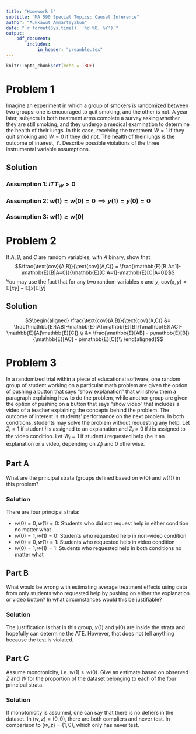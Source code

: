 ```yaml
---
title: "Homework 5"
subtitle: "MA 590 Special Topics: Causal Inference"
author: "Aukkawut Ammartayakun"
date: "`r format(Sys.time(), '%d %B, %Y')`"
output:
    pdf_document:
        includes:
            in_header: "preamble.tex"
---
```


```r
knitr::opts_chunk$set(echo = TRUE)
```
# Problem 1

Imagine an experiment in which a group of smokers is randomized between two groups: 
one is encouraged to quit smoking, and the other is not. A year later, subjects in both treatment 
arms complete a survey asking whether they are still smoking, and they undergo a medical 
examination to determine the health of their lungs. In this case, receiving the treatment 
$W =1$ if they quit smoking and $W=0$ if they did not. The health of their lungs is the outcome of interest, $Y$. 
Describe possible violations of the three instrumental variable assumptions. 

## Solution

### Assumption 1: $ITT_W > 0$

### Assumption 2: $w(1)=w(0)=0 \implies y(1) = y(0) = 0$

### Assumption 3: $w(1) \geq w(0)$


# Problem 2
If $A, B$, and $C$ are random variables, with $A$ binary, show that 
$$\frac{\text{cov}(A,B)}{\text{cov}(A,C)} = \frac{\mathbb{E}[B|A=1]-\mathbb{E}[B|A=0]}{\mathbb{E}[C|A=1]-\mathbb{E}[C|A=0]}$$
You may use the fact that for any two random variables $x$ and $y$, $\text{cov}(x,y) = \mathbb{E}[xy] - \mathbb{E}[x]\mathbb{E}[y]$ 

## Solution

$$\begin{aligned}
\frac{\text{cov}(A,B)}{\text{cov}(A,C)} &= \frac{\mathbb{E}[AB]-\mathbb{E}[A]\mathbb{E}[B]}{\mathbb{E}[AC]-\mathbb{E}[A]\mathbb{E}[C]} \\
&= \frac{\mathbb{E}[AB] - p\mathbb{E}[B]}{\mathbb{E}[AC] - p\mathbb{E}[C]}\\
\end{aligned}$$


# Problem 3
In a randomized trial within a piece of educational software, one random group of student working on a particular 
math problem are given the option of pushing a button that says "show explanation" that will show them a paragraph 
explaining how to do the problem, while another group are given the option of pushing on a button that says 
"show video" that includes a video of a teacher explaining the concepts behind the problem. 
The outcome of interest is students' performance on the next problem. 
In both conditions, students may solve the problem without requesting any help. Let $Z_i=1$ if student $i$ is 
assigned to an explanation and $Z_i=0$ if $i$ is assigned to the video condition. Let $W_i=1$ if student $i$ 
requested help (be it an explanation or a video, depending on $Z_i$) and 0 otherwise.

## Part A
What are the principal strata (groups defined based on $w(0)$ and $w(1)$) in this problem?

### Solution

There are four principal strata: 

- $w(0)=0, w(1)=0$: Students who did not request help in either condition no matter what
- $w(0)=1, w(1)=0$: Students who requested help in non-video condition
- $w(0)=0, w(1)=1$: Students who requested help in video condition
- $w(0)=1, w(1)=1$: Students who requested help in both conditions no matter what


## Part B
What would be wrong with estimating average treatment effects using data from only students who 
requested help by pushing on either the explanation or video button? In what circumstances would this be 
justifiable?

### Solution

The justification is that in this group, $y(1)$ and $y(0)$ are inside the strata and hopefully can determine
the ATE. However, that does not tell anything because the test is violated.


## Part C
Assume monotonicity, i.e. $w(1) \geq w(0)$. Give an estimate based on observed $Z$ and $W$ for the proportion 
of the dataset belonging to each of the four principal strata. 

### Solution

If monotonicity is assumed, one can say that there is no defiers in the dataset. 
In $(w,z) = (0,0)$, there are both compliers and never test. In comparison to $(w,z) = (1,0)$, which only 
has never test. 